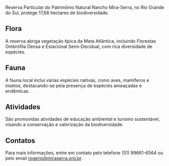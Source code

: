 Reserva Particular do Patrimônio Natural Rancho Mira-Serra, no Rio Grande do Sul, protege 17,68 hectares de biodiversidade.

## Flora

A reserva abriga vegetação típica da Mata Atlântica, incluindo Florestas Ombrófila Densa e Estacional Semi-Decidual, com rica diversidade de espécies.

## Fauna

A fauna local inclui várias espécies nativas, como aves, mamíferos e insetos, destacando-se pela presença de espécies ameaçadas e endêmicas.

## Atividades

São promovidas atividades de educação ambiental e turismo sustentável, visando a conservação e valorização da biodiversidade.

## Contatos

Para mais informações, entre em contato pelo telefone (51) 99661-6564 ou pelo email rogerio@miraserra.org.br.